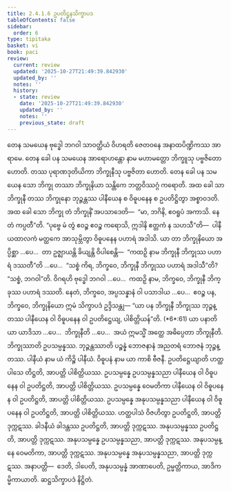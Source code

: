 ```yaml
---
title: 2.4.1.6 ဥပတိဋ္ဌနသိက္ခာပဒ
tableOfContents: false
sidebar:
  order: 6
type: tipitaka
basket: vi
book: paci
review:
  current: review
  updated: '2025-10-27T21:49:39.842930'
  updated_by: ''
  notes: ''
  history:
  - state: review
    date: '2025-10-27T21:49:39.842930'
    updated_by: ''
    notes: ''
    previous_state: draft
---
```



<ReviewStatus review={frontmatter.review} showDetails={true} />

<HypothesisAnnotation frontmatter={frontmatter} />

<DynamicBreadcrumb />

<Division number="815" book="paci" e="ch" v="2" p="345">

<Paragraph number="2610" book="paci">
တေန သမယေန ဗုဒ္ဓေါ ဘဂဝါ သာဝတ္ထိယံ ဝိဟရတိ ဇေတဝနေ အနာထပိဏ္ဍိကဿ အာရာမေ. တေန ခေါ ပန သမယေန အာရောဟန္တော နာမ မဟာမတ္တော ဘိက္ခူသု ပဗ္ဗဇိတော ဟောတိ. တဿ ပုရာဏဒုတိယိကာ ဘိက္ခုနီသု ပဗ္ဗဇိတာ ဟောတိ. တေန ခေါ ပန သမယေန သော ဘိက္ခု တဿာ ဘိက္ခုနိယာ သန္တိကေ ဘတ္တဝိဿဂ္ဂံ ကရောတိ. အထ ခေါ သာ ဘိက္ခုနီ တဿ ဘိက္ခုနော ဘုဉ္ဇန္တဿ ပါနီယေန စ ဝိဓူပနေန စ ဥပတိဋ္ဌိတွာ အစ္စာဝဒတိ. အထ ခေါ သော ဘိက္ခု တံ ဘိက္ခုနိံ အပသာဒေတိ—  “မာ, ဘဂိနိ, ဧဝရူပံ အကာသိ. နေတံ ကပ္ပတီ”တိ. “ပုဗ္ဗေ မံ တွံ ဧဝဉ္စ ဧဝဉ္စ ကရောသိ, ဣဒါနိ ဧတ္တကံ န သဟသီ”တိ—  ပါနီယထာလကံ မတ္ထကေ အာသုမ္ဘိတွာ ဝိဓူပနေန ပဟာရံ အဒါသိ.
</Paragraph>

<Paragraph number="2611" book="paci">
ယာ တာ ဘိက္ခုနိယော အပ္ပိစ္ဆာ …ပေ…  တာ ဥဇ္ဈာယန္တိ ခိယျန္တိ ဝိပါစေန္တိ—  “ကထဉှိ နာမ ဘိက္ခုနီ ဘိက္ခုဿ ပဟာရံ ဒဿတီ”တိ …ပေ…  “သစ္စံ ကိရ, ဘိက္ခဝေ, ဘိက္ခုနီ ဘိက္ခုဿ ပဟာရံ အဒါသီ”တိ? “သစ္စံ, ဘဂဝါ”တိ. ဝိဂရဟိ ဗုဒ္ဓေါ ဘဂဝါ …ပေ…  ကထဉှိ နာမ, ဘိက္ခဝေ, ဘိက္ခုနီ ဘိက္ခုဿ ပဟာရံ ဒဿတိ. နေတံ, ဘိက္ခဝေ, အပ္ပသန္နာနံ ဝါ ပသာဒါယ …ပေ…  ဧဝဉ္စ ပန, ဘိက္ခဝေ, ဘိက္ခုနိယော ဣမံ သိက္ခာပဒံ ဥဒ္ဒိသန္တု—
</Paragraph>

</Division>
<Division number="816" book="paci" e="ch" v="2" p="345">

<Paragraph number="2612" book="paci">
<Emphasis>“ယာ ပန ဘိက္ခုနီ ဘိက္ခုဿ ဘုဉ္ဇန္တဿ ပါနီယေန ဝါ ဝိဓူပနေန ဝါ ဥပတိဋ္ဌေယျ, ပါစိတ္တိယန်”</Emphasis>တိ. (*6*:<Emphasis>61</Emphasis>)
</Paragraph>

</Division>
<Division number="817" book="paci" e="ch" v="2" p="345">

<Paragraph number="2613" book="paci">
<Emphasis>ယာ ပနာ</Emphasis>တိ ယာ ယာဒိသာ …ပေ…  <Emphasis>ဘိက္ခုနီ</Emphasis>တိ …ပေ…  အယံ ဣမသ္မိံ အတ္ထေ အဓိပ္ပေတာ ဘိက္ခုနီတိ.
</Paragraph>

<Paragraph number="2614" book="paci">
<Emphasis>ဘိက္ခုဿာ</Emphasis>တိ ဥပသမ္ပန္နဿ.
</Paragraph>

<Paragraph number="2615" book="paci">
<Emphasis>ဘုဉ္ဇန္တဿာ</Emphasis>တိ ပဉ္စန္နံ ဘောဇနာနံ အညတရံ ဘောဇနံ ဘုဉ္ဇန္တဿ.
</Paragraph>

<Paragraph number="2616" book="paci">
<Emphasis>ပါနီယံ</Emphasis> နာမ ယံ ကိဉ္စိ ပါနီယံ.
</Paragraph>

<Paragraph number="2617" book="paci">
<Emphasis>ဝိဓူပနံ</Emphasis> နာမ ယာ ကာစိ ဗီဇနီ.
</Paragraph>

<Paragraph number="2618" book="paci">
<Emphasis>ဥပတိဋ္ဌေယျာ</Emphasis>တိ ဟတ္ထပါသေ တိဋ္ဌတိ, အာပတ္တိ ပါစိတ္တိယဿ.
</Paragraph>

</Division>
<Division number="818" book="paci" e="ch" v="2" p="345">

<Paragraph number="2619" book="paci">
ဥပသမ္ပန္နေ ဥပသမ္ပန္နသညာ ပါနီယေန ဝါ ဝိဓူပနေန ဝါ ဥပတိဋ္ဌတိ, အာပတ္တိ ပါစိတ္တိယဿ. ဥပသမ္ပန္နေ ဝေမတိကာ ပါနီယေန ဝါ ဝိဓူပနေန ဝါ ဥပတိဋ္ဌတိ, အာပတ္တိ ပါစိတ္တိယဿ. ဥပသမ္ပန္နေ အနုပသမ္ပန္နသညာ ပါနီယေန ဝါ ဝိဓူပနေန ဝါ ဥပတိဋ္ဌတိ, အာပတ္တိ ပါစိတ္တိယဿ.
</Paragraph>

<Paragraph number="2620" book="paci">
ဟတ္ထပါသံ ဝိဇဟိတွာ ဥပတိဋ္ဌတိ, အာပတ္တိ ဒုက္ကဋဿ. ခါဒနီယံ ခါဒန္တဿ ဥပတိဋ္ဌတိ, အာပတ္တိ ဒုက္ကဋဿ. အနုပသမ္ပန္နဿ ဥပတိဋ္ဌတိ, အာပတ္တိ ဒုက္ကဋဿ. အနုပသမ္ပန္နေ ဥပသမ္ပန္နသညာ, အာပတ္တိ ဒုက္ကဋဿ. အနုပသမ္ပန္နေ ဝေမတိကာ, အာပတ္တိ ဒုက္ကဋဿ. အနုပသမ္ပန္နေ အနုပသမ္ပန္နသညာ, အာပတ္တိ ဒုက္ကဋဿ.
</Paragraph>

</Division>
<Division number="819" book="paci" e="ch" v="2" p="346">

<Paragraph number="2621" book="paci">
အနာပတ္တိ—  ဒေတိ, ဒါပေတိ, အနုပသမ္ပန္နံ အာဏာပေတိ, ဥမ္မတ္တိကာယ, အာဒိကမ္မိကာယာတိ.

</Paragraph>
</Division>

<Paragraph number="2622" type="center" book="paci">
ဆဋ္ဌသိက္ခာပဒံ နိဋ္ဌိတံ.
</Paragraph>